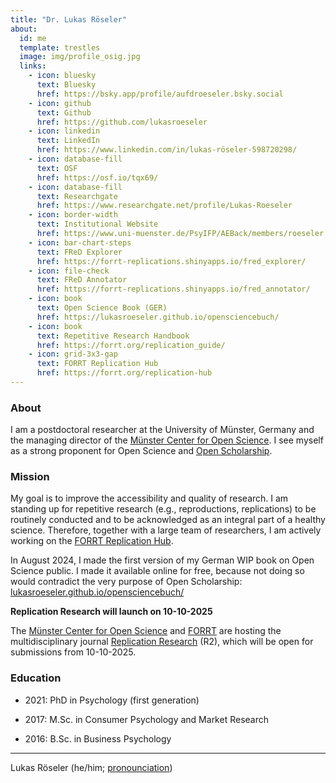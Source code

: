 ```yaml
---
title: "Dr. Lukas Röseler"
about:
  id: me
  template: trestles
  image: img/profile_osig.jpg
  links:
    - icon: bluesky
      text: Bluesky
      href: https://bsky.app/profile/aufdroeseler.bsky.social
    - icon: github
      text: Github
      href: https://github.com/lukasroeseler
    - icon: linkedin
      text: LinkedIn
      href: https://www.linkedin.com/in/lukas-röseler-598720298/
    - icon: database-fill
      text: OSF
      href: https://osf.io/tqx69/
    - icon: database-fill
      text: Researchgate
      href: https://www.researchgate.net/profile/Lukas-Roeseler
    - icon: border-width
      text: Institutional Website
      href: https://www.uni-muenster.de/PsyIFP/AEBack/members/roeseler.html
    - icon: bar-chart-steps
      text: FReD Explorer
      href: https://forrt-replications.shinyapps.io/fred_explorer/
    - icon: file-check
      text: FReD Annotator
      href: https://forrt-replications.shinyapps.io/fred_annotator/
    - icon: book
      text: Open Science Book (GER)
      href: https://lukasroeseler.github.io/opensciencebuch/
    - icon: book
      text: Repetitive Research Handbook
      href: https://forrt.org/replication_guide/
    - icon: grid-3x3-gap
      text: FORRT Replication Hub
      href: https://forrt.org/replication-hub
---
```


:::: {#me}
### About

I am a postdoctoral researcher at the University of Münster, Germany and the managing director of the [Münster Center for Open Science](https://www.uni-muenster.de/MueCOS/en/index.html). I see myself as a strong proponent for Open Science and [Open Scholarship](https://forrt.org/glossary/english/open_scholarship/).

### Mission

My goal is to improve the accessibility and quality of research. I am standing up for repetitive research (e.g., reproductions, replications) to be routinely conducted and to be acknowledged as an integral part of a healthy science. Therefore, together with a large team of researchers, I am actively working on the [FORRT Replication Hub](https://forrt.org/replication-hub).

In August 2024, I made the first version of my German WIP book on Open Science public. I made it available online for free, because not doing so would contradict the very purpose of Open Scholarship: [lukasroeseler.github.io/opensciencebuch/](lukasroeseler.github.io/opensciencebuch/)

::: {.callout-note appearance="simple" icon="false"}
**Replication Research will launch on 10-10-2025**

The [Münster Center for Open Science](https://www.uni-muenster.de/MueCOS/en/index.html) and [FORRT](forrt.org) are hosting the multidisciplinary journal [Replication Research](https://replicationresearch.org) (R2), which will be open for submissions from 10-10-2025.
:::

### Education

-   2021: PhD in Psychology (first generation)

-   2017: M.Sc. in Consumer Psychology and Market Research

-   2016: B.Sc. in Business Psychology

------------------------------------------------------------------------

Lukas Röseler (he/him; [pronounciation](https://namedrop.io/lukasroseler))
::::
